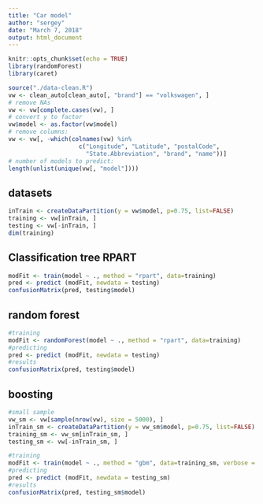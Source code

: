 ```yaml
---
title: "Car model"
author: "sergey"
date: "March 7, 2018"
output: html_document
---
```


```r
knitr::opts_chunk$set(echo = TRUE)
library(randomForest)
library(caret)
```

```r
source("./data-clean.R")
vw <- clean_auto[clean_auto[, "brand"] == "volkswagen", ]
# remove NAs
vw <- vw[complete.cases(vw), ]
# convert y to factor
vw$model <- as.factor(vw$model)
# remove columns:
vw <- vw[, -which(colnames(vw) %in% 
                    c("Longitude", "Latitude", "postalCode", 
                      "State.Abbreviation", "brand", "name"))]
# number of models to predict:
length(unlist(unique(vw[, "model"])))
```
## datasets
``` r
inTrain <- createDataPartition(y = vw$model, p=0.75, list=FALSE)
training <- vw[inTrain, ]
testing <- vw[-inTrain, ]
dim(training)
```

## Classification tree RPART 
``` r
modFit <- train(model ~ ., method = "rpart", data=training)
pred <- predict (modFit, newdata = testing)
confusionMatrix(pred, testing$model)
```

## random forest
``` r
#training
modFit <- randomForest(model ~ ., method = "rpart", data=training)
#predicting
pred <- predict (modFit, newdata = testing)
#results
confusionMatrix(pred, testing$model)
```

## boosting
``` r
#small sample
vw_sm <- vw[sample(nrow(vw), size = 5000), ]
inTrain_sm <- createDataPartition(y = vw_sm$model, p=0.75, list=FALSE)
training_sm <- vw_sm[inTrain_sm, ]
testing_sm <- vw[-inTrain_sm, ]

#training
modFit <- train(model ~ ., method = "gbm", data=training_sm, verbose = FALSE)
#predicting
pred <- predict (modFit, newdata = testing_sm)
#results
confusionMatrix(pred, testing_sm$model)

```